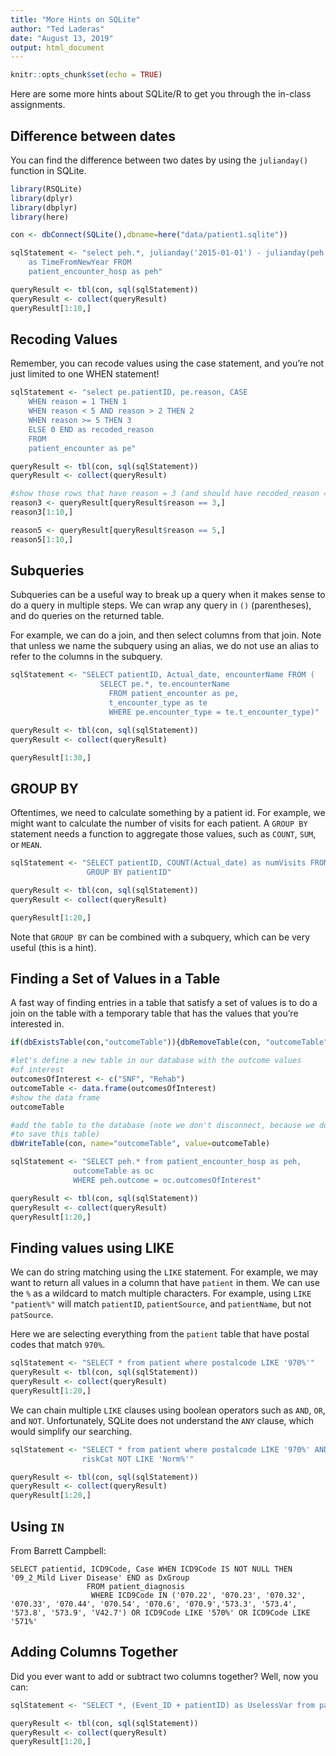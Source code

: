 ```yaml
---
title: "More Hints on SQLite"
author: "Ted Laderas"
date: "August 13, 2019"
output: html_document
---
```


```r
knitr::opts_chunk$set(echo = TRUE)
```

Here are some more hints about SQLite/R to get you through the in-class assignments.

## Difference between dates

You can find the difference between two dates by using the `julianday()` function in SQLite.

```r
library(RSQLite)
library(dplyr)
library(dbplyr)
library(here)

con <- dbConnect(SQLite(),dbname=here("data/patient1.sqlite"))

sqlStatement <- "select peh.*, julianday('2015-01-01') - julianday(peh.Admit_date) 
    as TimeFromNewYear FROM
    patient_encounter_hosp as peh"

queryResult <- tbl(con, sql(sqlStatement))
queryResult <- collect(queryResult)
queryResult[1:10,]
```

## Recoding Values

Remember, you can recode values using the case statement, and you're not just limited to one WHEN statement!

```r
sqlStatement <- "select pe.patientID, pe.reason, CASE 
    WHEN reason = 1 THEN 1 
    WHEN reason < 5 AND reason > 2 THEN 2
    WHEN reason >= 5 THEN 3
    ELSE 0 END as recoded_reason
    FROM
    patient_encounter as pe"

queryResult <- tbl(con, sql(sqlStatement))
queryResult <- collect(queryResult)

#show those rows that have reason = 3 (and should have recoded_reason = 1)
reason3 <- queryResult[queryResult$reason == 3,]
reason3[1:10,]

reason5 <- queryResult[queryResult$reason == 5,]
reason5[1:10,]

```

## Subqueries

Subqueries can be a useful way to break up a query when it makes sense to do a query in multiple steps. We can wrap any query in `()` (parentheses), and do queries on the returned table. 

For example, we can do a join, and then select columns from that join. Note that unless we name the subquery using an alias, we do not use an alias to refer to the columns in the subquery.  

```r
sqlStatement <- "SELECT patientID, Actual_date, encounterName FROM (
                    SELECT pe.*, te.encounterName 
                      FROM patient_encounter as pe,
                      t_encounter_type as te
                      WHERE pe.encounter_type = te.t_encounter_type)"

queryResult <- tbl(con, sql(sqlStatement))
queryResult <- collect(queryResult)

queryResult[1:30,]
```

## GROUP BY

Oftentimes, we need to calculate something by a patient id. For example, we might want to calculate the number of visits for each patient. A `GROUP BY` statement needs a function to aggregate those values, such as `COUNT`, `SUM`, or `MEAN`.

```r
sqlStatement <- "SELECT patientID, COUNT(Actual_date) as numVisits FROM patient_encounter
                 GROUP BY patientID"

queryResult <- tbl(con, sql(sqlStatement))
queryResult <- collect(queryResult)

queryResult[1:20,]
```

Note that `GROUP BY` can be combined with a subquery, which can be very useful (this is a hint).

## Finding a Set of Values in a Table

A fast way of finding entries in a table that satisfy a set of values is to do a join on the table with a temporary table that has the values that you're interested in.

```r
if(dbExistsTable(con,"outcomeTable")){dbRemoveTable(con, "outcomeTable")}
```

```r
#let's define a new table in our database with the outcome values
#of interest
outcomesOfInterest <- c("SNF", "Rehab")
outcomeTable <- data.frame(outcomesOfInterest)
#show the data frame
outcomeTable

#add the table to the database (note we don't disconnect, because we don't want
#to save this table)
dbWriteTable(con, name="outcomeTable", value=outcomeTable)

sqlStatement <- "SELECT peh.* from patient_encounter_hosp as peh, 
              outcomeTable as oc
              WHERE peh.outcome = oc.outcomesOfInterest"

queryResult <- tbl(con, sql(sqlStatement))
queryResult <- collect(queryResult)
queryResult[1:20,]
```

## Finding values using LIKE

We can do string matching using the `LIKE` statement. For example, we may want to return all values in a column that have `patient` in them. We can use the `%` as a wildcard to match multiple characters. For example, using `LIKE "patient%"` will match `patientID`, `patientSource`, and `patientName`, but not `patSource`.

Here we are selecting everything from the `patient` table that have postal codes that match `970%`. 

```r
sqlStatement <- "SELECT * from patient where postalcode LIKE '970%'"
queryResult <- tbl(con, sql(sqlStatement))
queryResult <- collect(queryResult)
queryResult[1:20,]
```

We can chain multiple `LIKE` clauses using boolean operators such as `AND`, `OR`, and `NOT`. Unfortunately, SQLite does not understand the `ANY` clause, which would simplify our searching.

```r
sqlStatement <- "SELECT * from patient where postalcode LIKE '970%' AND 
                riskCat NOT LIKE 'Norm%'"

queryResult <- tbl(con, sql(sqlStatement))
queryResult <- collect(queryResult)
queryResult[1:20,]
```

## Using `IN`

From Barrett Campbell:

```
SELECT patientid, ICD9Code, Case WHEN ICD9Code IS NOT NULL THEN '09_2_Mild Liver Disease' END as DxGroup
                 FROM patient_diagnosis
                  WHERE ICD9Code IN ('070.22', '070.23', '070.32', '070.33', '070.44', '070.54', '070.6', '070.9','573.3', '573.4', '573.8', '573.9', 'V42.7') OR ICD9Code LIKE '570%' OR ICD9Code LIKE '571%'
```


## Adding Columns Together

Did you ever want to add or subtract two columns together? Well, now you can:

```r
sqlStatement <- "SELECT *, (Event_ID + patientID) as UselessVar from patient_encounter_hosp"

queryResult <- tbl(con, sql(sqlStatement))
queryResult <- collect(queryResult)
queryResult[1:20,]
```